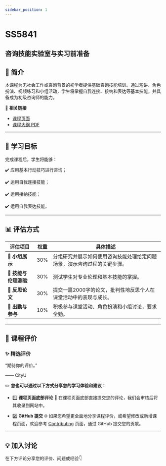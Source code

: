 ```yaml
---
sidebar_position: 1
---
```


# SS5841
## 咨询技能实验室与实习前准备

## **📘 简介**
本课程为无社会工作或咨询背景的初学者提供基础咨询技能培训。通过短讲、角色扮演、视频练习和小组活动，学生将掌握自我连接、接纳和表达等基本技能，并具备成为初级咨询师的能力。

🔗 **相关链接**
- [课程页面](https://www.cityu.edu.hk/catalogue/pg/202425/course/SS5841.htm)
- [课程大纲 PDF](https://www.cityu.edu.hk/catalogue/pg/202425/course/SS5841.pdf)

---

## **🎯 学习目标**

完成课程后，学生将能够：

✔️ 应用基本行动技巧进行咨询；

✔️ 运用自我连接技能；

✔️ 运用接纳技能；

✔️ 运用自我表达技能。

---

## **📊 评估方式**

| **评估项目**             | **权重** | **具体描述**                                                                                       |
|------------------------|---------|---------------------------------------------------------------------------------------------------|
| **🎤 小组展示**          | 30%     | 分组研究并展示如何使用咨询技能处理给定问题场景，演示咨询过程的关键步骤。                                                   |
| **📝 技能与伦理测验**      | 30%     | 测试学生对专业伦理和基本技能的掌握。                                                                  |
| **📄 反思论文**          | 30%     | 提交一篇2000字的论文，批判性地反思个人在课堂活动中的表现与成长。                                                  |
| **💬 出勤与参与**         | 10%     | 积极参与课堂活动、角色扮演和小组讨论，要求全勤。                                                             |

---

## **💬 课程评价**

### ✨ **精选评价**
<div className={commentStyles.commentBox}>
    <p className={commentStyles.commentText}>
        “期待你的评价。”
    </p>
    <p className={commentStyles.commentAuthor}>—— CityU</p>
</div>

✏️ **您也可以通过以下方式分享您的学习体验和建议：**

- 1️⃣ **课程页面底部评论**
💬 在课程页面底部直接提交您的评论，我们会审核后将其收录到网站中。

- 2️⃣ **GitHub 提交**
🌐 如果您希望更全面地分享课程评价，或希望修改或新增课程页面，欢迎参考 [Contributing](https://penjc.github.io/cityU-navigator/contributing) 页面，通过 GitHub 提交您的贡献。

---

## **💡 加入讨论**

在下方评论分享您的评价、问题或经验👇
<Utterances />
